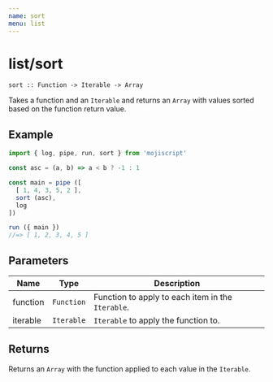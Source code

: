 ```yaml
---
name: sort
menu: list
---
```


# list/sort

`sort :: Function -> Iterable -> Array`

Takes a function and an `Iterable` and returns an `Array` with values sorted based on the function return value.

## Example

```javascript
import { log, pipe, run, sort } from 'mojiscript'

const asc = (a, b) => a < b ? -1 : 1

const main = pipe ([
  [ 1, 4, 3, 5, 2 ],
  sort (asc),
  log
])

run ({ main })
//=> [ 1, 2, 3, 4, 5 ]
```

## Parameters

| Name | Type | Description |
| ---- | ---- | ----------- |
| function | `Function`  | Function to apply to each item in the `Iterable`. |
| iterable | `Iterable`  | `Iterable` to apply the function to. |

## Returns

Returns an `Array` with the function applied to each value in the `Iterable`.
